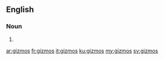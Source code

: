 ==English==

===Noun===
{{head|en|plural}}

# {{plural of|gizmo|lang=en|nocat=1}}

[[ar:gizmos]]
[[fr:gizmos]]
[[it:gizmos]]
[[ku:gizmos]]
[[my:gizmos]]
[[sv:gizmos]]